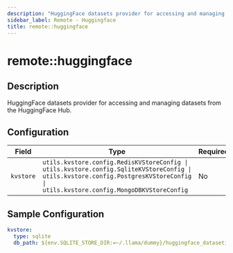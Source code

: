 ```yaml
---
description: "HuggingFace datasets provider for accessing and managing datasets from the HuggingFace Hub."
sidebar_label: Remote - Huggingface
title: remote::huggingface
---
```


# remote::huggingface

## Description

HuggingFace datasets provider for accessing and managing datasets from the HuggingFace Hub.

## Configuration

| Field | Type | Required | Default | Description |
|-------|------|----------|---------|-------------|
| `kvstore` | `utils.kvstore.config.RedisKVStoreConfig \| utils.kvstore.config.SqliteKVStoreConfig \| utils.kvstore.config.PostgresKVStoreConfig \| utils.kvstore.config.MongoDBKVStoreConfig` | No | namespace=None type='sqlite' db_path='~/.llama/runtime/kvstore.db' |  |

## Sample Configuration

```yaml
kvstore:
  type: sqlite
  db_path: ${env.SQLITE_STORE_DIR:=~/.llama/dummy}/huggingface_datasetio.db
```
